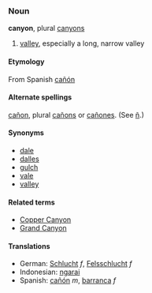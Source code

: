 ===Noun===
'''canyon''', plural [[canyons]]

# [[valley]], especially a long, narrow valley

====Etymology====
From Spanish [[cañón]]


====Alternate spellings====
[[cañon]], plural [[cañons]] or [[cañones]]. (See [[ñ]].)

====Synonyms====
*[[dale]]
*[[dalles]]
*[[gulch]]
*[[vale]]
*[[valley]]

====Related terms====
*[[Copper Canyon]]
*[[Grand Canyon]]

====Translations====
*German: [[Schlucht]] ''f'', [[Felsschlucht]] ''f''
*Indonesian: [[ngarai]]
*Spanish: [[cañón]] ''m'', [[barranca]] ''f''